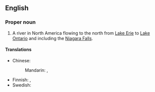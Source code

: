 ==English==
{{wikipedia}}

===Proper noun===
{{en-proper noun|head=[[Niagara]] [[river|River]]}}

# A river in North America flowing to the north from [[Lake Erie]] to [[Lake Ontario]] and including the [[Niagara Falls]].

====Translations====
{{trans-top|river in North America}}
* Chinese:
*: Mandarin: {{t|cmn|尼亞加拉河|sc=Hani}}, {{t|cmn|尼亚加拉河|tr=Níyǎjiālāhé|sc=Hani}}
{{trans-mid}}
* Finnish: {{t|fi|Niagara}}, {{t|fi|Niagara-[[joki]]}}
* Swedish: {{t|sv|Niagarafloden}}
{{trans-bottom}}

{{topics|en|Rivers in Canada|Rivers in the United States}}